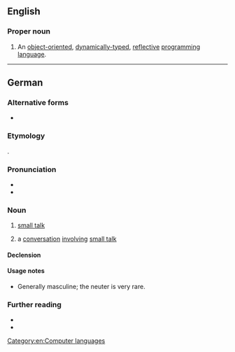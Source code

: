 {{also|smalltalk|small talk|small-talk|Small Talk}}
==English==
{{wikipedia}}

===Proper noun===
{{en-proper noun}}

# {{lb|en|computing}} An [[object-oriented]], [[dynamically-typed]], [[reflective]] [[programming language]].

[[Category:en:Computer languages]]

----

==German==

===Alternative forms===
* {{alter|de|Small Talk}}

===Etymology===
{{bor+|de|en|small talk}}.

===Pronunciation===
* {{IPA|de|/ˈsmɔːlˌtɔːk/|/ˈsmɔlˌtoːk/}}
* {{audio|de|De-Smalltalk.ogg|Audio}}

===Noun===
{{de-noun|m:n[rare],s,s}}

# [[small talk]]
#: {{syn|de|Plauderei}}
# a [[conversation]] [[involve|involving]] [[small talk]]
#: {{syn|de|Plauderei}}

====Declension====
{{de-ndecl|m:n[rare],s,s}}

====Usage notes====
* Generally masculine; the neuter is very rare.

===Further reading===
* {{R:Duden|Small_Talk}}
* {{R:DWDS}}

{{C|de|Talking}}